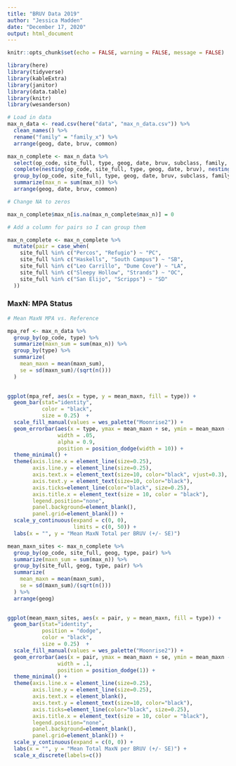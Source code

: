 ```yaml
---
title: "BRUV Data 2019"
author: "Jessica Madden"
date: "December 17, 2020"
output: html_document
---
```


```r
knitr::opts_chunk$set(echo = FALSE, warning = FALSE, message = FALSE)

library(here)
library(tidyverse)
library(kableExtra)
library(janitor)
library(data.table)
library(knitr)
library(wesanderson)

```

```r
# Load in data
max_n_data <- read.csv(here("data", "max_n_data.csv")) %>% 
  clean_names() %>% 
  rename("family" = "family_x") %>% 
  arrange(geog, date, bruv, common)

max_n_complete <- max_n_data %>% 
  select(op_code, site_full, type, geog, date, bruv, subclass, family, common, max_n) %>% 
  complete(nesting(op_code, site_full, type, geog, date, bruv), nesting(subclass, family, common), fill=list(number=0)) %>% 
  group_by(op_code, site_full, type, geog, date, bruv, subclass, family, common) %>% 
  summarize(max_n = sum(max_n)) %>% 
  arrange(geog, date, bruv, common)

# Change NA to zeros

max_n_complete$max_n[is.na(max_n_complete$max_n)] = 0

# Add a column for pairs so I can group them

max_n_complete <- max_n_complete %>% 
  mutate(pair = case_when(
    site_full %in% c("Percos", "Refugio") ~ "PC", 
    site_full %in% c("Haskells", "South Campus") ~ "SB", 
    site_full %in% c("Leo Carrillo", "Dume Cove") ~ "LA", 
    site_full %in% c("Sleepy Hollow", "Strands") ~ "OC", 
    site_full %in% c("San Elijo", "Scripps") ~ "SD"
  ))


```

### MaxN: MPA Status

```r
# Mean MaxN MPA vs. Reference

mpa_ref <- max_n_data %>% 
  group_by(op_code, type) %>% 
  summarize(maxn_sum = sum(max_n)) %>% 
  group_by(type) %>% 
  summarize(
    mean_maxn = mean(maxn_sum), 
    se = sd(maxn_sum)/(sqrt(n()))
  )
  
```

```r
ggplot(mpa_ref, aes(x = type, y = mean_maxn, fill = type)) +
  geom_bar(stat="identity", 
           color = "black", 
           size = 0.25)  +
  scale_fill_manual(values = wes_palette("Moonrise2")) +
  geom_errorbar(aes(x = type, ymax = mean_maxn + se, ymin = mean_maxn - se), 
                width = .05, 
                alpha = 0.9, 
                position = position_dodge(width = 10)) +
  theme_minimal() +
  theme(axis.line.x = element_line(size=0.25),
        axis.line.y = element_line(size=0.25),
        axis.text.x = element_text(size=10, color="black", vjust=0.3),
        axis.text.y = element_text(size=10, color="black"),
        axis.ticks=element_line(color="black", size=0.25),
        axis.title.x = element_text(size = 10, color = "black"),
        legend.position="none",
        panel.background=element_blank(),
        panel.grid=element_blank()) +
  scale_y_continuous(expand = c(0, 0), 
                     limits = c(0, 50)) +
  labs(x = "", y = "Mean MaxN Total per BRUV (+/- SE)")
```

```r
mean_maxn_sites <- max_n_complete %>% 
  group_by(op_code, site_full, geog, type, pair) %>% 
  summarize(maxn_sum = sum(max_n)) %>% 
  group_by(site_full, geog, type, pair) %>% 
  summarize(
    mean_maxn = mean(maxn_sum), 
    se = sd(maxn_sum)/(sqrt(n()))
  ) %>% 
  arrange(geog)
  
```

```r
ggplot(mean_maxn_sites, aes(x = pair, y = mean_maxn, fill = type)) +
  geom_bar(stat="identity", 
           position = "dodge",
           color = "black", 
           size = 0.25)  +
  scale_fill_manual(values = wes_palette("Moonrise2")) +
  geom_errorbar(aes(x = pair, ymax = mean_maxn + se, ymin = mean_maxn - se), 
                width = .1, 
                position = position_dodge(1)) +
  theme_minimal() +
  theme(axis.line.x = element_line(size=0.25),
        axis.line.y = element_line(size=0.25),
        axis.text.x = element_blank(),
        axis.text.y = element_text(size=10, color="black"),
        axis.ticks=element_line(color="black", size=0.25),
        axis.title.x = element_text(size = 10, color = "black"),
        legend.position="none",
        panel.background=element_blank(),
        panel.grid=element_blank()) +
  scale_y_continuous(expand = c(0, 0)) +
  labs(x = "", y = "Mean Total MaxN per BRUV (+/- SE)") +
  scale_x_discrete(labels=c())
```

